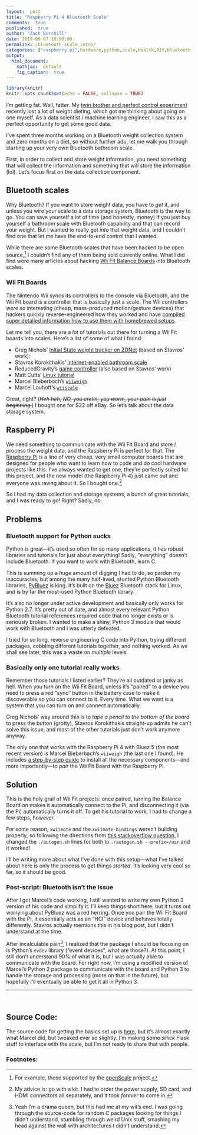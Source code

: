 ```yaml
---
layout:  post
title: "Raspberry Pi 4 Bluetooth Scale"
comments:  true
published:  true
author: "Zach Burchill"
date: 2019-09-07 10:00:00
permalink: /bluetooth_scale_intro/
categories: ["raspberry pi",hardware,python,scale,health,DIY,bluetooth,hack,"wii fit",wii]
output:
  html_document:
    mathjax:  default
    fig_caption:  true
---
```


```r
library(knitr)
knitr::opts_chunk$set(echo = FALSE, collapse = TRUE)
```

I'm getting fat.  Well, fatt<em>er</em>. My [twin brother and perfect control experiment](https://andburch.github.io/about/) recently lost a lot of weight dieting, which got me thinking about going on one myself. As a data scientist / machine learning engineer, I saw this as a perfect opportunity to get some good data.

I've spent three months working on a Bluetooth weight collection system and zero months on a diet, so without further ado, let me walk you through starting up your very own Bluetooth bathroom scale. 

<!--more-->

First, in order to collect and store weight information, you need something that will collect the information and something that will store the information (lol). Let's focus first on the data collection component.

## Bluetooth scales

Why Bluetooth? If you want to store weight data, you have to _get_ it, and unless you wire your scale to a data storage system, Bluetooth is the way to go. You can save yourself a lot of time (and honestly, money) if you just buy yourself a bathroom scale with Bluetooth capability and that can record your weight. But I wanted to really get _into_ that weight data, and I couldn't find one that let me have the end-to-end control that I wanted.

While there are some Bluetooth scales that have been hacked to be open source,[^1] I couldn't find any of them being sold currently online. What I did find were many articles about hacking [Wii Fit Balance Boards](https://en.wikipedia.org/wiki/Wii_Balance_Board) into Bluetooth scales.

### Wii Fit Boards

The Nintendo Wii syncs its controllers to the console via Bluetooth, and the Wii Fit board is a controller that is basically just a scale. The Wii controllers were so interesting (cheap, mass-produced motion/gesture devices) that hackers quickly reverse-engineered how they worked and have [compiled super detailed information how to use them with homebrewed setups](https://wiibrew.org/wiki/Main_Page).

Let me tell you, there are a _lot_ of tutorials out there for turning a Wii Fit boards into scales. Here's a list of some of what I found:

 * Greg Nichols' [Initial State weight tracker on ZDNet](https://www.zdnet.com/article/diy-build-a-hackable-weight-tracking-scale-with-a-sense-of-humor-using-raspberry-pi/) (based on Stavros' work):
 * Stavros Korokithakis' [internet-enabled bathroom scale](https://www.stavros.io/posts/your-weight-online/)
 * ReducedGravity's [game controller](http://reducedgravity.net/wiipi/) (also based on Stavros' work)
 * Matt Cutts' [Linux tutorial](https://www.mattcutts.com/blog/linux-wii-balanceboard/)
 * Marcel Bieberbach's [`wiiweigh`](https://github.com/chaosbiber/wiiweigh)
 * Marcel Lauhoff's [`wiiscale`](https://github.com/irq0/wiiscale)

Great, right?  (~~_Heh heh, NO, you cretin, you worm, your pain is just beginning._~~)  I bought one for $22 off eBay. So let's talk about the data storage system.

## Raspberry Pi

We need something to communicate with the Wii Fit Board and store / process the weight data, and the Raspberry Pi is perfect for that. The [Raspberry Pi](https://www.raspberrypi.org/) is a line of very cheap, very small computer boards that are designed for people who want to learn how to code and do cool hardware projects like this. I've always wanted to get one, they're perfectly suited for this project, and the new model (the Raspberry Pi 4) just came out and everyone was raving about it. So I bought one.[^2]

So I had my data collection and storage systems, a bunch of great tutorials, and I was ready to go! Right? Sadly, no.

## Problems

### Bluetooth support for Python sucks

Python is great---it's used so often for so many applications, it has robust libraries and tutorials for just about everything! Sadly, "everything" doesn't include Bluetooth. If you want to work with Bluetooth, learn C.

This is summing up a _huge_ amount of digging I had to do, so pardon my inaccuracies, but among the many half-lived, stunted Python Bluetooth libraries, [PyBluez](https://github.com/pybluez/pybluez) is king. It's built on the [Bluez](http://www.bluez.org/) Bluetooth stack for Linux, and is by far the most-used Python Bluetooth library.

It's also no longer under active development and basically only works for Python 2.7. It's pretty out of date, and almost every relevant Python Bluetooth tutorial references required code that no longer exists or is seriously broken. I wanted to make a shiny, Python 3 module that would work with Bluetooth and I was utterly defeated. 

I tried for so long, reverse engineering C code into Python, trying different packages, cobbling different tutorials together, and nothing worked. As we shall see later, this was a waste on _multiple_ levels.

### Basically only one tutorial really works

Remember those tutorials I listed earlier? They're all outdated or janky as hell. When you turn on the Wii Fit Board, unless it's "paired" to a device you need to press a red "sync" button in the battery case to make it discoverable so you can connect to it. Every time. What we want is a system that you can turn on and connect automatically.

Greg Nichols' way around this is to _tape a pencil to the bottom of the board_ to press the button (grotty), Stavros Korokithakis straight-up admits he can't solve this issue, and most of the other tutorials just don't work anymore anyway.

The only one that works with the Raspberry Pi 4 with Bluez 5 (the most recent version) is Marcel Bieberbach's `wiiweigh` (the last one I found). He includes [a step-by-step guide](https://github.com/chaosbiber/wiiweigh#howto) to install all the necessary components---and more importantly---to _pair_ the Wii Fit Board with the Raspberry Pi.

## Solution

This is the holy grail of Wii Fit projects: once paired, turning the Balance Board on makes it automatically connect to the Pi, and disconnecting it (via the Pi) automatically turns it off. To get his tutorial to work, I had to change a few steps, however.

For some reason, `xwiimote` and the `xwiimote-bindings` weren't building properly, so following the directions from [this stackoverflow question](https://askubuntu.com/questions/633949/failed-to-build-xwiimote-bindings), I changed the `./autogen.sh` lines for both to `./autogen.sh --prefix=/usr` and it worked!

I'll be writing more about what I've done with this setup---what I've talked about here is only the process to get things _started_. It's looking very cool so far, so it should be good.

### Post-script: Bluetooth isn't the issue

After I got Marcel's code working, I still wanted to write my own Python 3 version of his code and simplify it. I'll keep things short here, but it turns out worrying about PyBluez was a red herring. Once you pair the Wii Fit Board with the Pi, it essentially acts as an "HCI" device and behaves totally differently. Stavros actually mentions this in his blog post, but I didn't understand at the time.

After incalculable pain[^3], I realized that the package I should be focusing on is Python's `evdev` library ("event devices", what are those?). At this point, I still don't understand 90% of what it is, but I was actually able to communicate with the board. For right now, I'm using a modified version of Marcel's Python 2 package to communicate with the board and Python 3 to handle the storage and processing (more on that in the future), but hopefully I'll eventually be able to get it all in Python 3.


<hr />
<br />

## Source Code:

The source code for getting the basics set up is [here](https://github.com/burchill/wiiweigh), but it's almost exactly what Marcel did, but tweaked ever so slightly. I'm making some _siiiick_ Flask stuff to interface with the scale, but I'm not ready to share that with people.

### Footnotes:

[^1]: For example, those supported by the [openScale](https://github.com/oliexdev/openScale) project.

[^2]: My advice is: go with a kit. I had to order the power supply, SD card, and HDMI connectors all separately, and it took _forever_ to come in.

[^3]: Yeah I'm a drama queen, but this had me at my wit's end. I was going through the source-code for random C packages looking for things I didn't understand, stumbling through weird Unix stuff, smashing my head against the wall with architectures I didn't understand. 
